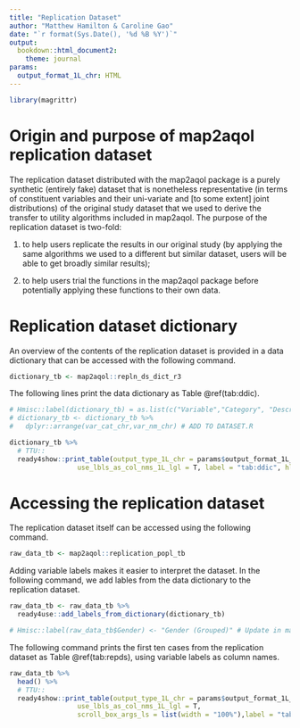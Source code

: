 ```yaml
---
title: "Replication Dataset"
author: "Matthew Hamilton & Caroline Gao"
date: "`r format(Sys.Date(), '%d %B %Y')`"
output: 
  bookdown::html_document2:
    theme: journal
params:
  output_format_1L_chr: HTML
---
```

```r
library(magrittr)
```
# Origin and purpose of map2aqol replication dataset
The replication dataset distributed with the map2aqol package is a purely synthetic (entirely fake) dataset that is nonetheless representative (in terms of constituent variables and their uni-variate and [to some extent] joint distributions) of the original study dataset that we used to derive the transfer to utility algorithms included in map2aqol. The purpose of the replication dataset is two-fold:

1) to help users replicate the results in our original study (by applying the same algorithms we used to a different but similar dataset, users will be able to get broadly similar results);

2) to help users trial the functions in the map2aqol package before potentially applying these functions to their own data.

# Replication dataset dictionary

An overview of the contents of the replication dataset is provided in a data dictionary that can be accessed with the following command.

```r
dictionary_tb <- map2aqol::repln_ds_dict_r3
```

The following lines print the data dictionary as Table \@ref(tab:ddic).
```r
# Hmisc::label(dictionary_tb) = as.list(c("Variable","Category", "Description", "Class")) # ADD TO DATASET.R
# dictionary_tb <- dictionary_tb %>%
#   dplyr::arrange(var_cat_chr,var_nm_chr) # ADD TO DATASET.R
```

```r
dictionary_tb %>%
  # TTU::
  ready4show::print_table(output_type_1L_chr = params$output_format_1L_chr , caption_1L_chr = "Data dictionary",  
                 use_lbls_as_col_nms_1L_lgl = T, label = "tab:ddic", hline.after = NULL, addtorow = NULL)
```

# Accessing the replication dataset
The replication dataset itself can be accessed using the following command.

```r
raw_data_tb <- map2aqol::replication_popl_tb 
```

Adding variable labels makes it easier to interpret the dataset. In the following command, we add lables from the data dictionary to the replication dataset.

```r
raw_data_tb <- raw_data_tb %>%
  ready4use::add_labels_from_dictionary(dictionary_tb)
```

```r
# Hmisc::label(raw_data_tb$Gender) <- "Gender (Grouped)" # Update in map2aqol
```

The following command prints the first ten cases from the replication dataset as Table \@ref(tab:repds), using variable labels as column names.

```r
raw_data_tb %>%
  head() %>%
  # TTU::
  ready4show::print_table(output_type_1L_chr = params$output_format_1L_chr , caption_1L_chr = "Replication dataset",  
                 use_lbls_as_col_nms_1L_lgl = T, 
                 scroll_box_args_ls = list(width = "100%"),label = "tab:repds", hline.after = NULL, addtorow = NULL) 

```



